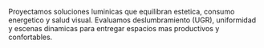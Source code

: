﻿---
slug: iluminacion
nombre: Iluminación
resumen: Diseno y provision de luminarias LED interiores y exteriores optimizadas para eficiencia, confort visual y control inteligente.
beneficios:
  - Estudios fotometricos con simulación Dialux y normas peruanas.
  - Luminarias LED de alta eficiencia con garantías extendidas.
  - Integración con sistemas de control, sensores y BMS.
specs:
  - key: Eficiencia luminica
    value: 110 - 160 lm/W segun modelo.
  - key: Indice de reproducción cromatica
    value: CRI > 90 en aplicaciones premium.
  - key: Protocolos de control
    value: DALI 2, 0-10V, Casambi, KNX.
aplicaciones:
  - Oficinas corporativas
  - Retail y gastronomia
  - Centros de salud
  - Plantas industriales
  - Espacios culturales y hospitality
descargas:
  - label: Guia de selección de luminarias LED
    href: /descargas/CATALOGO-SG-2025.pdf
imagenes:
  - src: /images/familias/iluminacion-1.jpg
    alt: Iluminación en sala de reuniones
---

Proyectamos soluciones luminicas que equilibran estetica, consumo energetico y salud visual. Evaluamos deslumbramiento (UGR), uniformidad y escenas dinamicas para entregar espacios mas productivos y confortables.



